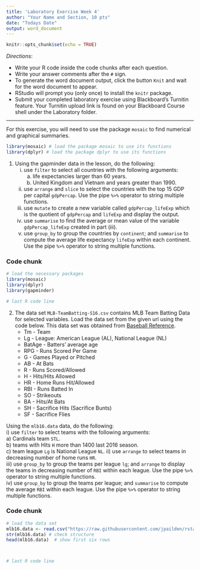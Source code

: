 ```yaml
---
title: 'Laboratory Exercise Week 4'
author: "Your Name and Section, 10 pts"
date: "Todays Date"
output: word_document
---
```


```r
knitr::opts_chunk$set(echo = TRUE)
```

*Directions*: 

* Write your R code inside the code chunks after each question.
* Write your answer comments after the `#` sign.
* To generate the word document output, click the button `Knit` and wait for the word document to appear.
* RStudio will prompt you (only once) to install the `knitr` package.
* Submit your completed laboratory exercise using Blackboard's Turnitin feature. Your Turnitin upload link is found on your Blackboard Course shell under the Laboratory folder.

***

For this exercise, you will need to use the package `mosaic` to find numerical and graphical summaries.

```r
library(mosaic) # load the package mosaic to use its functions
library(dplyr) # load the package dplyr to use its functions
```


1. Using the gapminder data in the lesson, do the following:  
      i) use `filter` to select all countries with the following arguments:  
          a) life expectancies larger than 60 years.   
          b) United Kingdom and Vietnam and years greater than 1990.  
      ii) use `arrange` and `slice` to select the countries with the top 15 GDP per capital `gdpPercap`. Use the pipe `%>%` operator to string multiple functions.
      iii) use `mutate` to create a new variable called `gdpPercap_lifeExp` which is the quotient of `gdpPercap` and `lifeExp` and display the output.  
      iv) use `summarise` to find the average or mean value of the variable `gdpPercap_lifeExp` created in part (iii).     
      v) use `group_by` to group the countries by `continent`; and `summarise` to compute the average life expectancy `lifeExp` within each continent. Use the pipe `%>%` operator to string multiple functions.
      
      

### Code chunk
```r
# load the necessary packages
library(mosaic)
library(dplyr)
library(gapminder)

# last R code line
```


2. The data set `MLB-TeamBatting-S16.csv` contains MLB Team Batting Data for selected variables. Load the data set from the given url using the code below. This data set was obtained from [Baseball Reference](https://www.baseball-reference.com/leagues/MLB/2016-standard-batting.shtml).
    * Tm - Team   
    * Lg - League: American League (AL), National League (NL)  
    * BatAge - Batters’ average age  
    * RPG - Runs Scored Per Game  
    * G - Games Played or Pitched  
    * AB - At Bats  
    * R - Runs Scored/Allowed  
    * H - Hits/Hits Allowed  
    * HR - Home Runs Hit/Allowed  
    * RBI - Runs Batted In  
    * SO - Strikeouts  
    * BA - Hits/At Bats  
    * SH - Sacrifice Hits (Sacrifice Bunts)  
    * SF - Sacrifice Flies  

Using the `mlb16.data` data, do the following:    
    i) use `filter` to select teams with the following arguments:    
         a) Cardinals team `STL`.    
         b) teams with Hits `H` more than 1400 last 2016 season.   
         c) team league `Lg` is National League `NL`. 
    ii) use `arrange` to select teams in decreasing number of home runs `HR`.      
    iii) use `group_by` to group the teams per league `lg`; and `arrange` to display the teams in decreasing number of `RBI` within each league. Use the pipe `%>%` operator to string multiple functions.       
    iv) use `group_by` to group the teams per league; and `summarise` to compute the average `RBI` within each league. Use the pipe `%>%` operator to string multiple functions.   
      


### Code chunk
```r
# load the data set
mlb16.data <- read.csv("https://raw.githubusercontent.com/jpailden/rstatlab/master/data/MLB-TeamBatting-S16.csv")
str(mlb16.data) # check structure
head(mlb16.data)  # show first six rows



# last R code line
```



